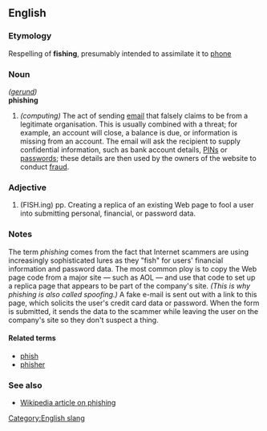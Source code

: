 ==English==
===Etymology===
Respelling of '''fishing''', presumably intended to assimilate it to [[phone]] <!--I presume -- [[User:Paul G|Paul G]] 09:36, 16 Apr 2004 (UTC) -->

===Noun===
''([[gerund]])''<br>
'''phishing'''

#''(computing)'' The act of sending [[email]] that falsely claims to be from a legitimate organisation.  This is usually combined with a threat; for example, an account will close, a balance is due, or information is missing from an account.  The email will ask the recipient to supply confidential information, such as bank account details, [[PIN]]s or [[password]]s; these details are then used by the owners of the website to conduct [[fraud]].

===Adjective===
# (FISH.ing) pp. Creating a replica of an existing Web page to fool a user into submitting personal, financial, or password data. 


===Notes===
The term ''phishing'' comes from the fact that Internet scammers are using increasingly sophisticated lures as they "fish" for users' financial information and password data. The most common ploy is to copy the Web page code from a major site — such as AOL — and use that code to set up a replica page that appears to be part of the company's site. ''(This is why phishing is also called spoofing.)'' A fake e-mail is sent out with a link to this page, which solicits the user's credit card data or password. When the form is submitted, it sends the data to the scammer while leaving the user on the company's site so they don't suspect a thing.


====Related terms====
*[[phish]]
*[[phisher]]

===See also===
*[[w:Phishing|Wikipedia article on phishing]]

<!-- This advice is useful but does not add to the definition and so does not belong in Wiktionary, in my opinion.  I am replacing it with a link to the Wikipedia page, which includes similar information -- [[User:Paul G|Paul G]] 09:36, 16 Apr 2004 (UTC)

Phishing is the term coined by hackers who imitate legitimate companies in e-mails to entice people to share passwords or credit-card numbers. Recent victims include Charlotte's Bank of America, Best Buy and eBay, where people were directed to Web pages that looked nearly identical to the companies' sites.

These attacks have been documented against many major corporations.  It's better to err on the side of caution.  Don't trust websites and phone numbers provided in the email or webpage, as they can easily be [[spoofed]].  These emails can be the result of [[criminal]]s and [[virus]]es.

Find a previous printed statement, or contact by alternate means.  To confirm the details in the email, and ask someone in person, or over the phone (use a well established contact number).  Research the company to see what their policies and guidelines are regarding notices of that nature.  Forward a copy (if they agree) to their customer service division with complete headers.  You can also search the internet for keywords in the email to see if others have reported it.
-->

[[Category:English slang]]